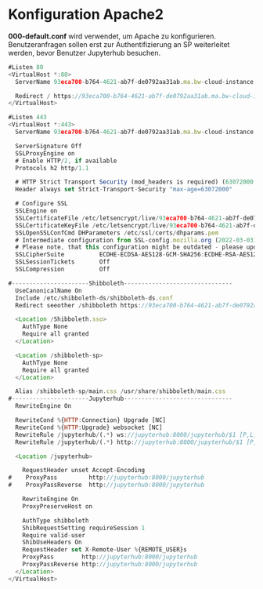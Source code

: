 # Konfiguration Apache2
**000-default.conf** wird verwendet, um Apache zu konfigurieren. Benutzeranfragen sollen erst zur Authentifizierung an SP weiterleitet werden, bevor Benutzer Jupyterhub besuchen.
```js
#Listen 80
<VirtualHost *:80>
  ServerName 93eca700-b764-4621-ab7f-de0792aa31ab.ma.bw-cloud-instance.org

  Redirect / https://93eca700-b764-4621-ab7f-de0792aa31ab.ma.bw-cloud-instance.org/
</VirtualHost>

#Listen 443
<VirtualHost *:443>
  ServerName 93eca700-b764-4621-ab7f-de0792aa31ab.ma.bw-cloud-instance.org

  ServerSignature Off
  SSLProxyEngine on
  # Enable HTTP/2, if available
  Protocols h2 http/1.1

  # HTTP Strict Transport Security (mod_headers is required) (63072000 seconds)
  Header always set Strict-Transport-Security "max-age=63072000"

  # Configure SSL
  SSLEngine on
  SSLCertificateFile /etc/letsencrypt/live/93eca700-b764-4621-ab7f-de0792aa31ab.ma.bw-cloud-instance.org/fullchain.pem
  SSLCertificateKeyFile /etc/letsencrypt/live/93eca700-b764-4621-ab7f-de0792aa31ab.ma.bw-cloud-instance.org/privkey.pem
  SSLOpenSSLConfCmd DHParameters /etc/ssl/certs/dhparams.pem
  # Intermediate configuration from SSL-config.mozilla.org (2022-03-03)
  # Please note, that this configuration might be outdated - please update it accordingly using https://ssl-config.mozilla.>  SSLProtocol TLSv1.2
  SSLCipherSuite          ECDHE-ECDSA-AES128-GCM-SHA256:ECDHE-RSA-AES128-GCM-SHA256:ECDHE-ECDSA-AES256-GCM-SHA384:ECDHE-RSA>  SSLHonorCipherOrder     on
  SSLSessionTickets       Off
  SSLCompression          Off

#----------------------Shibboleth-------------------------------
  UseCanonicalName On
  Include /etc/shibboleth-ds/shibboleth-ds.conf
  Redirect seeother /shibboleth https://93eca700-b764-4621-ab7f-de0792aa31ab.ma.bw-cloud-instance.org/Shibboleth.sso/Metada>  RedirectMatch /start-session$ /Shibboleth.sso/Login

  <Location /Shibboleth.sso>
    AuthType None
    Require all granted
  </Location>

  <Location /shibboleth-sp>
    AuthType None
    Require all granted
  </Location>

  Alias /shibboleth-sp/main.css /usr/share/shibboleth/main.css
#----------------------Jupyterhub-------------------------------
  RewriteEngine On

  RewriteCond %{HTTP:Connection} Upgrade [NC]
  RewriteCond %{HTTP:Upgrade} websocket [NC]
  RewriteRule /jupyterhub/(.*) ws://jupyterhub:8000/jupyterhub/$1 [P,L]
  RewriteRule /jupyterhub/(.*) http://jupyterhub:8000/jupyterhub/$1 [P,L]

  <Location /jupyterhub>

    RequestHeader unset Accept-Encoding
#    ProxyPass         http://jupyterhub:8000/jupyterhub
#    ProxyPassReverse  http://jupyterhub:8000/jupyterhub

    RewriteEngine On
    ProxyPreserveHost on

    AuthType shibboleth
    ShibRequestSetting requireSession 1
    Require valid-user
    ShibUseHeaders On
    RequestHeader set X-Remote-User %{REMOTE_USER}s
    ProxyPass        http://jupyterhub:8000/jupyterhub
    ProxyPassReverse http://jupyterhub:8000/jupyterhub
  </Location>
</VirtualHost>
```